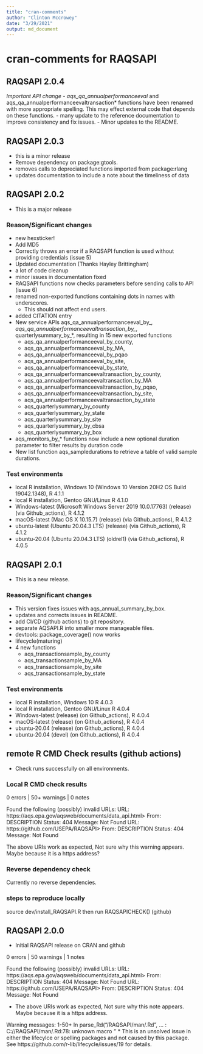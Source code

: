 ```yaml
---
title: "cran-comments"
author: "Clinton Mccrowey"
date: "3/29/2021"
output: md_document
---
```


# cran-comments for RAQSAPI
## RAQSAPI 2.0.4
*Important API change
  - aqs_qa_annualperformanceeval* and aqs_qa_annualperformanceevaltransaction*
    functions have been renamed with more appropriate spelling. This may effect
    external code that depends on these functions.
  - many update to the reference documentation to improve consistency and
    fix issues.
  - Minor updates to the README.

## RAQSAPI 2.0.3
* this is a minor release
* Remove dependency on package:gtools.
* removes calls to depreciated functions imported from package:rlang
* updates documentation to include a note about the timeliness of data

## RAQSAPI 2.0.2
* This is a major release

### Reason/Significant changes
* new hexsticker!
* Add MD5
* Correctly throws an error if a RAQSAPI function is used without
    providing credentials (issue 5)
* Updated documentation (Thanks Hayley Brittingham)
* a lot of code cleanup
* minor issues in documentation fixed
* RAQSAPI functions now checks parameters before sending calls to API (issue 6)
* renamed non-exported functions containing dots in names with underscores.
    - This should not affect end users.
* added CITATION entry
* New service APIs aqs_qa_annualperformanceeval_by_*,
    aqs_qa_annualperformanceevaltransaction_by_*, quarterlysummary_by_*,
    resulting in 15 new exported functions
    - aqs_qa_annualperformanceeval_by_county,
    - aqs_qa_annualperformanceeval_by_MA,
    - aqs_qa_annualperformanceeval_by_pqao
    - aqs_qa_annualperformanceeval_by_site,
    - aqs_qa_annualperformanceeval_by_state,
    - aqs_qa_annualperformanceevaltransaction_by_county,
    - aqs_qa_annualperformanceevaltransaction_by_MA
    - aqs_qa_annualperformanceevaltransaction_by_pqao,
    - aqs_qa_annualperformanceevaltransaction_by_site,
    - aqs_qa_annualperformanceevaltransaction_by_state
    - aqs_quarterlysummary_by_county
    - aqs_quarterlysummary_by_state
    - aqs_quarterlysummary_by_site
    - aqs_quarterlysummary_by_cbsa
    - aqs_quarterlysummary_by_box
* aqs_monitors_by_\* functions now include a new optional duration parameter
    to filter results by duration code
* New list function aqs_sampledurations to retrieve a table of valid sample
    durations.
    
### Test environments
* local R installation, Windows 10 (Windows 10 Version 20H2 OS Build 19042.1348),
 R 4.1.1
* local R installation, Gentoo GNU/Linux R 4.1.0
* Windows-latest (Microsoft Windows Server 2019
  10.0.17763) (release) (via Github_actions), R 4.1.2
* macOS-latest (Mac OS X 10.15.7) (release) (via Github_actions), R 4.1.2
* ubuntu-latest (Ubuntu 20.04.3 LTS) (release) (via Github_actions), R 4.1.2
* ubuntu-20.04 (Ubuntu 20.04.3 LTS) (oldrel1) (via Github_actions), R 4.0.5

## RAQSAPI 2.0.1
* This is a new release.

### Reason/Significant changes
* This version fixes issues with aqs_annual_summary_by_box.
* updates and corrects issues in README.
* add CI/CD (github actions) to git repository.
* separate AQSAPI.R into smaller more manageable files.
* devtools::package_coverage() now works
* lifecycle(maturing)
* 4 new functions
    - aqs_transactionsample_by_county
    - aqs_transactionsample_by_MA
    - aqs_transactionsample_by_site
    - aqs_transactionsample_by_state

### Test environments
* local R installation, Windows 10 R 4.0.3
* local R installation, Gentoo GNU/Linux R 4.0.4
* Windows-latest (release) (on Github_actions), R 4.0.4
* macOS-latest (release) (on Github_actions), R 4.0.4
* ubuntu-20.04 (release) (on Github_actions), R 4.0.4
* ubuntu-20.04 (devel) (on Github_actions), R 4.0.4

## remote R CMD Check results (github actions)
* Check runs successfully on all environments.

### Local R CMD check results

0 errors | 50+ warnings | 0 notes

Found the following (possibly) invalid URLs:
  URL: https://aqs.epa.gov/aqsweb/documents/data_api.html>
    From: DESCRIPTION
    Status: 404
    Message: Not Found
  URL: https://github.com/USEPA/RAQSAPI>
    From: DESCRIPTION
    Status: 404
    Message: Not Found
    
The above URIs work as expected, Not sure why this warning appears. Maybe
  because it is a https address?
  
### Reverse dependency check
  Currently no reverse dependencies.
  
### steps to reproduce locally
  source dev/install_RAQSAPI.R then run RAQSAPICHECK() (github)


## RAQSAPI 2.0.0
  * Initial RAQSAPI release on CRAN and github
  
  0 errors | 50 warnings | 1 notes

Found the following (possibly) invalid URLs:
  URL: https://aqs.epa.gov/aqsweb/documents/data_api.html>
    From: DESCRIPTION
    Status: 404
    Message: Not Found
  URL: https://github.com/USEPA/RAQSAPI>
    From: DESCRIPTION
    Status: 404
    Message: Not Found
    
* The above URIs work as expected, Not sure why this note appears. Maybe
  because it is a https address.
  
Warning messages:
1-50+ In parse_Rd("/RAQSAPI/man/.Rd", ... :
C://RAQSAPI/man/.Rd:78:
unknown macro '\lifecycle'
* This is an unsolved issue in either the lifecylce or spelling packages and not
  caused by this package.
  See https://github.com/r-lib/lifecycle/issues/19 for details.
